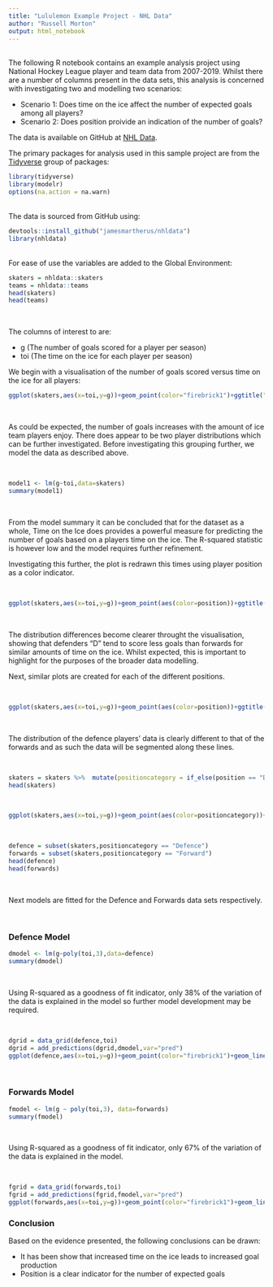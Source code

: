```yaml
---
title: "Lululemon Example Project - NHL Data"
author: "Russell Morton"
output: html_notebook
---
```

<br>
The following R notebook contains an example analysis project using National Hockey League player and team data from 2007-2019. Whilst there are a number of columns present in the data sets, this analysis is concerned with investigating two and modelling two scenarios:

- Scenario 1: Does time on the ice affect the number of expected goals among all players?
- Scenario 2: Does position proivide an indication of the number of goals?
<br>

The data is available on GitHub at [NHL Data](https://github.com/jamesmartherus/nhldata).

The primary packages for analysis used in this sample project are from the [Tidyverse](https://www.tidyverse.org/) group of packages:

```r
library(tidyverse)
library(modelr)
options(na.action = na.warn)
```
<br>
The data is sourced from GitHub using:

```r
devtools::install_github("jamesmartherus/nhldata")
library(nhldata)
```
<br>
For ease of use the variables are added to the Global Environment:
```r
skaters = nhldata::skaters
teams = nhldata::teams
head(skaters)
head(teams)
```

<br>

The columns of interest to are:

- g (The number of goals scored for a player per season)
- toi (The time on the ice for each player per season)

We begin with a visualisation of the number of goals scored versus time on the ice for all players:

```r
ggplot(skaters,aes(x=toi,y=g))+geom_point(color="firebrick1")+ggtitle("Goals vs Time on the Ice")+labs(y="Goals",x="Time on the Ice")
```

<br>

As could be expected, the number of goals increases with the amount of ice team players enjoy. There does appear to be two player distributions which can be further investigated. Before investigating this grouping further, we model the data as described above.

<br>

```r
model1 <- lm(g~toi,data=skaters)
summary(model1)
```

<br>

From the model summary it can be concluded that for the dataset as a whole, Time on the Ice does provides a powerful measure for predicting the number of goals based on a players time on the ice. The R-squared statistic is however low and the model requires further refinement.

Investigating this further, the plot is redrawn this times using player position as a color indicator.

<br>

```r
ggplot(skaters,aes(x=toi,y=g))+geom_point(aes(color=position))+ggtitle("Goals vs Time on the Ice")+labs(y="Goals",x="Time on the Ice")
```

<br>

The distribution differences become clearer throught the visualisation, showing that defenders "D" tend to score less goals than forwards for similar amounts of time on the ice. Whilst expected, this is important to highlight for the purposes of the broader data modelling.

Next, similar plots are created for each of the different positions.

<br>


```r
ggplot(skaters,aes(x=toi,y=g))+geom_point(aes(color=position))+ggtitle("Goals vs Time on the Ice","by Position")+labs(y="Goals",x="Time on the Ice")+facet_wrap(vars(position))
```

<br>

The distribution of the defence players' data is clearly different to that of the forwards and as such the data will be segmented along these lines.

<br>

```r
skaters = skaters %>%  mutate(positioncategory = if_else(position == "D", 'Defence', 'Forward'))
head(skaters)
```

<br>

```r
ggplot(skaters,aes(x=toi,y=g))+geom_point(aes(color=positioncategory))+ggtitle("Goals vs Time on the Ice","by Position Category")+labs(y="Goals",x="Time on the Ice")+facet_wrap(vars(positioncategory))
```

<br>

```r
defence = subset(skaters,positioncategory == "Defence")
forwards = subset(skaters,positioncategory == "Forward")
head(defence)
head(forwards)
```

<br>

Next models are fitted for the Defence and Forwards data sets respectively.

<br>

### Defence Model

```r
dmodel <- lm(g~poly(toi,3),data=defence)
summary(dmodel)
```

<br>

Using R-squared as a goodness of fit indicator, only 38% of the variation of the data is explained in the model so further model development may be required.

<br>

```r
dgrid = data_grid(defence,toi)
dgrid = add_predictions(dgrid,dmodel,var="pred")
ggplot(defence,aes(x=toi,y=g))+geom_point(color="firebrick1")+geom_line(data=dgrid,aes(y=pred,x=toi))
```

<br>

### Forwards Model

```r
fmodel <- lm(g ~ poly(toi,3), data=forwards)
summary(fmodel)
```

<br>

Using R-squared as a goodness of fit indicator, only 67% of the variation of the data is explained in the model.

<br>

```r
fgrid = data_grid(forwards,toi)
fgrid = add_predictions(fgrid,fmodel,var="pred")
ggplot(forwards,aes(x=toi,y=g))+geom_point(color="firebrick1")+geom_line(data=fgrid,aes(y=pred,x=toi))
```

### Conclusion

Based on the evidence presented, the following conclusions can be drawn:

- It has been show that increased time on the ice leads to increased goal production
- Position is a clear indicator for the number of expected goals




